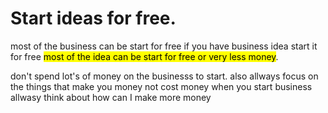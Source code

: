 # Start ideas for free.

most of the business can be start for free if you have business idea start it for free <mark> most of the idea can be start for free or very less money</mark>.

don't spend lot's of money on the businesss to start. also allways focus on the things that make you money not cost money 
when you start business allwasy think about how can I make more money 